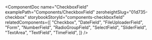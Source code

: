 
<ComponentDoc
  name="CheckboxField"
  examplePath="Components/CheckboxField"
  zeroheightSlug="01d735-checkbox"
  storybookStoryId="components-checkboxfield"
  relatedComponents={[
    "Checkbox",
    "DateField",
    "FileUploaderField",
    "Form",
    "NumberField",
    "RadioGroupField",
    "SelectField",
    "SliderField",
    "TextArea",
    "TextField",
    "TimeField",
  ]}
/>
